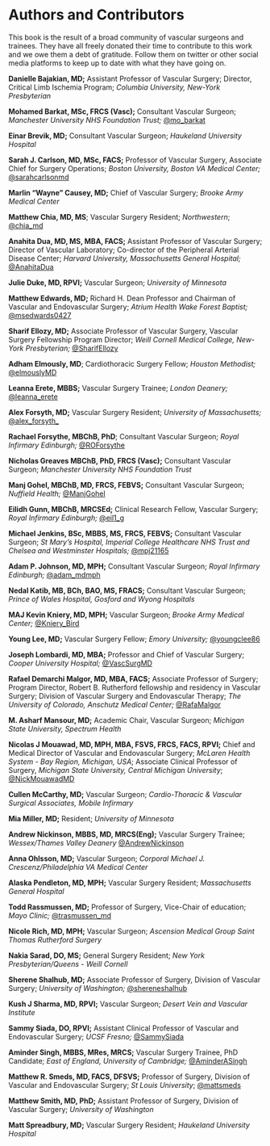 # Authors and Contributors {.unnumbered}

This book is the result of a broad community of vascular surgeons and trainees. They have all freely donated their time to contribute to this work and we owe them a debt of gratitude. Follow them on twitter or other social media platforms to keep up to date with what they have going on.

**Danielle Bajakian, MD;** Assistant Professor of Vascular Surgery; Director, Critical Limb Ischemia Program; *Columbia University, New-York Presbyterian*

**Mohamed Barkat, MSc, FRCS (Vasc);** Consultant Vascular Surgeon; *Manchester University NHS Foundation Trust;* [\@mo_barkat](https://twitter.com/mo_barkat)

**Einar Brevik, MD;** Consultant Vascular Surgeon; *Haukeland University Hospital*

**Sarah J. Carlson, MD, MSc, FACS;** Professor of Vascular Surgery, Associate Chief for Surgery Operations; *Boston University, Boston VA Medical Center;* [\@sarahcarlsonmd](https://twitter.com/sarahcarlsonmd?lang=en)

**Marlin "Wayne" Causey, MD;** Chief of Vascular Surgery; *Brooke Army Medical Center*

**Matthew Chia, MD, MS**; Vascular Surgery Resident; *Northwestern*; [\@chia_md](https://twitter.com/chia_md?lang=en)

**Anahita Dua, MD, MS, MBA, FACS;** Assistant Professor of Vascular Surgery; Director of Vascular Laboratory; Co-director of the Peripheral Arterial Disease Center; *Harvard University, Massachusetts General Hospital;* [\@AnahitaDua](https://twitter.com/anahitadua)

**Julie Duke, MD, RPVI;** Vascular Surgeon; *University of Minnesota*

**Matthew Edwards, MD;** Richard H. Dean Professor and Chairman of Vascular and Endovascular Surgery; *Atrium Health Wake Forest Baptist;* [\@msedwards0427](https://mobile.twitter.com/msedwards0427)

**Sharif Ellozy, MD;** Associate Professor of Vascular Surgery, Vascular Surgery Fellowship Program Director; *Weill Cornell Medical College, New-York Presbyterian;* [\@SharifEllozy](https://twitter.com/sharifellozy)

**Adham Elmously, MD**; Cardiothoracic Surgery Fellow; *Houston Methodist;* [\@elmouslyMD](https://twitter.com/elmouslymd?lang=en)

**Leanna Erete, MBBS;** Vascular Surgery Trainee; *London Deanery;* [\@leanna_erete](https://twitter.com/leanna_erete?lang=en)

**Alex Forsyth, MD;** Vascular Surgery Resident; *University of Massachusetts;* [\@alex_forsyth\_](https://twitter.com/alex_forsyth_)

**Rachael Forsythe, MBChB, PhD**; Consultant Vascular Surgeon; *Royal Infirmary Edinburgh;* [\@ROForsythe](https://twitter.com/roforsythe?lang=en)

**Nicholas Greaves MBChB, PhD, FRCS (Vasc);** Consultant Vascular Surgeon; *Manchester University NHS Foundation Trust*

**Manj Gohel, MBChB, MD, FRCS, FEBVS;** Consultant Vascular Surgeon; *Nuffield Health;* [\@ManjGohel](https://twitter.com/manjgohel)

**Eilidh Gunn, MBChB, MRCSEd;** Clinical Research Fellow, Vascular Surgery; *Royal Infirmary Edinburgh;* [\@eil1_g](https://twitter.com/eil1_g)

**Michael Jenkins, BSc, MBBS, MS, FRCS, FEBVS;** Consultant Vascular Surgeon; *St Mary's Hospital, Imperial College Healthcare NHS Trust and Chelsea and Westminster Hospitals;* [\@mpj21165](https://mobile.twitter.com/mpj21165)

**Adam P. Johnson, MD, MPH;** Consultant Vascular Surgeon; *Royal Infirmary Edinburgh;* [\@adam_mdmph](https://twitter.com/adam_mdmph?lang=en)

**Nedal Katib, MB, BCh, BAO, MS, FRACS;** Consultant Vascular Surgeon; *Prince of Wales Hospital, Gosford and Wyong Hospitals*

**MAJ Kevin Kniery, MD, MPH;** Vascular Surgeon; *Brooke Army Medical Center;* [\@Kniery_Bird](https://twitter.com/kniery_bird)

**Young Lee, MD;** Vascular Surgery Fellow; *Emory University;* [\@youngclee86](https://twitter.com/youngclee86)

**Joseph Lombardi, MD, MBA;** Professor and Chief of Vascular Surgery; *Cooper University Hospital;* [\@VascSurgMD](https://twitter.com/vascsurgmd)

**Rafael Demarchi Malgor, MD, MBA, FACS;** Associate Professor of Surgery; Program Director, Robert B. Rutherford fellowship and residency in Vascular Surgery; Division of Vascular Surgery and Endovascular Therapy; *The University of Colorado, Anschutz Medical Center;* [\@RafaMalgor](https://twitter.com/rafamalgor)

**M. Asharf Mansour, MD;** Academic Chair, Vascular Surgeon; *Michigan State University, Spectrum Health*

**Nicolas J Mouawad, MD, MPH, MBA, FSVS, FRCS, FACS, RPVI;** Chief and Medical Director of Vascular and Endovascular Surgery; *McLaren Health System - Bay Region, Michigan, USA*; Associate Clinical Professor of Surgery, *Michigan State University, Central Michigan University*; [\@NickMouawadMD](https://twitter.com/nickmouawadmd?lang=en)

**Cullen McCarthy, MD;** Vascular Surgeon; *Cardio-Thoracic & Vascular Surgical Associates, Mobile Infirmary*

**Mia Miller, MD;** Resident; *University of Minnesota*

**Andrew Nickinson, MBBS, MD, MRCS(Eng);** Vascular Surgery Trainee; *Wessex/Thames Valley Deanery* [\@AndrewNickinson](https://twitter.com/andrewnickinson)

**Anna Ohlsson, MD;** Vascular Surgeon; *Corporal Michael J. Crescenz/Philadelphia VA Medical Center*

**Alaska Pendleton, MD, MPH;** Vascular Surgery Resident; *Massachusetts General Hospital*

**Todd Rassmussen, MD;** Professor of Surgery, Vice-Chair of education; *Mayo Clinic;* [\@trasmussen_md](https://mobile.twitter.com/trasmussen_md)

**Nicole Rich, MD, MPH;** Vascular Surgeon; *Ascension Medical Group Saint Thomas Rutherford Surgery*

**Nakia Sarad, DO, MS;** General Surgery Resident; *New York Presbyterian/Queens - Weill Cornell*

**Sherene Shalhub, MD;** Associate Professor of Surgery, Division of Vascular Surgery; *University of Washington;* [\@shereneshalhub](https://twitter.com/shereneshalhub)

**Kush J Sharma, MD, RPVI;** Vascular Surgeon; *Desert Vein and Vascular Institute*

**Sammy Siada, DO, RPVI;** Assistant Clinical Professor of Vascular and Endovascular Surgery; *UCSF Fresno;* [\@SammySiada](https://twitter.com/sammysiada)

**Aminder Singh, MBBS, MRes, MRCS;** Vascular Surgery Trainee, PhD Candidate; *East of England, University of Cambridge;* [\@AminderASingh](https://twitter.com/aminderasingh)

**Matthew R. Smeds, MD, FACS, DFSVS;** Professor of Surgery, Division of Vascular and Endovascular Surgery; *St Louis University*; [\@mattsmeds](https://twitter.com/mattsmeds?lang=en)

**Matthew Smith, MD, PhD;** Assistant Professor of Surgery, Division of Vascular Surgery; *University of Washington*

**Matt Spreadbury, MD;** Vascular Surgery Resident; *Haukeland University Hospital*
